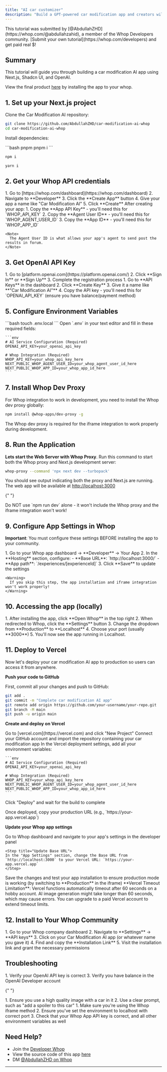 ```yaml
---
title: "AI car customizer"
description: "Build a GPT-powered car modification app and creators will be able to install it to their whops"
---
```


<Tip>
  This tutorial was submitted by
  [@AbdullahZHD](https://whop.com/@abdullahzahid), a member of the Whop
  Developers community. [Submit your own tutorial](https://whop.com/developers)
  and get paid real $!
</Tip>

## Summary

This tutorial will guide you through building a car modification AI app using Next.js, Shadcn UI, and OpenAI.

View the final product [here](https://whop.com/apps/app_S42iB0COVVUVwO/install/) by installing the app to your whop.

## 1. Set up your Next.js project

Clone the Car Modification AI repository:

```bash
git clone https://github.com/AbdullahZHD/car-modification-ai-whop
cd car-modification-ai-whop
```

Install dependencies:

<CodeGroup>
```bash pnpm
pnpm i
```

```bash npm
npm i
```

```bash yarn
yarn i
```

</CodeGroup>

## 2. Get your Whop API credentials

<Steps>
  <Step title="Create a Whop App">
    1. Go to [https://whop.com/dashboard](https://whop.com/dashboard)
    2. Navigate to **Developer**
    3. Click the **Create App** button
    4. Give your app a name like "Car Modification AI"
    5. Click **Create**
  </Step>

  <Step title="Get your API Key, Agent User ID, and App ID">
    After creating your app:
    1. Copy the **App API Key** - you'll need this for `WHOP_API_KEY`
    2. Copy the **Agent User ID** - you'll need this for `WHOP_AGENT_USER_ID`
    3. Copy the **App ID** - you'll need this for `WHOP_APP_ID`

    <Note>
      The Agent User ID is what allows your app's agent to send post the results in forum.
    </Note>

  </Step>
</Steps>

## 3. Get OpenAI API Key

<Steps>
  <Step title="Create OpenAI Account">
    1. Go to [platform.openai.com](https://platform.openai.com/)
    2. Click **Sign In** or **Sign Up**
    3. Complete the registration process
  </Step>

  <Step title="Get API Key">
    1. Go to **API Keys** in the dashboard
    2. Click **Create Key**
    3. Give it a name like **"Car Modification AI"**
    4. Copy the API key - you'll need this for `OPENAI_API_KEY` (ensure you have balance/payment method)

  </Step>
</Steps>

## 5. Configure Environment Variables

<Steps>
  <Step title="Create local environment file">
    ```bash
    touch .env.local
    ```
  </Step>

  <Step title="Fill in Required Variables">
    Open `.env` in your text editor and fill in these required fields:

    ```env
    # AI Service Configuration (Required)
    OPENAI_API_KEY=your_openai_api_key

    # Whop Integration (Required)
    WHOP_API_KEY=your_whop_api_key_here
    NEXT_PUBLIC_WHOP_AGENT_USER_ID=your_whop_agent_user_id_here
    NEXT_PUBLIC_WHOP_APP_ID=your_whop_app_id_here
    ```

  </Step>
</Steps>

## 7. Install Whop Dev Proxy

For Whop integration to work in development, you need to install the Whop dev proxy globally:

```bash
npm install @whop-apps/dev-proxy -g
```

<Note>
  The Whop dev proxy is required for the iframe integration to work properly
  during development.
</Note>

## 8. Run the Application

**Lets start the Web Server with Whop Proxy**.
Run this command to start both the Whop proxy and Next.js development server:

```bash
whop-proxy --command 'npx next dev --turbopack'
```

You should see output indicating both the proxy and Next.js are running. The web app will be available at [http://localhost:3000](http://localhost:3000)

{" "}

<Warning>
  Do NOT use `npm run dev` alone - it won't include the Whop proxy and the
  iframe integration won't work!
</Warning>

## 9. Configure App Settings in Whop

**Important**: You must configure these settings BEFORE installing the app to your community.

<Steps>
  <Step title="Set Base URL and App Path">
    1. Go to your Whop app dashboard → **Developer** → Your App
    2. In the **Hosting** section, configure:
       - **Base URL**: `http://localhost:3000/`
       - **App path**: `/experiences/[experienceId]`
    3. Click **Save** to update the settings

    <Warning>
      If you skip this step, the app installation and iframe integration won't work properly!
    </Warning>

  </Step>
</Steps>

## 10. Accessing the app (locally)

<Steps>
  <Step title="Access the application via Whop iframe">
    1. After installing the app, click **Open Whop** in the top right 2. When
    redirected to Whop, click the **Settings** button 3. Change the dropdown
    from **Production** to **Localhost** 4. Choose your port (usually **3000**)
    5. You'll now see the app running in Localhost.
  </Step>
</Steps>

## 11. Deploy to Vercel

Now let's deploy your car modification AI app to production so users can access it from anywhere.

**Push your code to GitHub**

First, commit all your changes and push to GitHub:

```bash
git add .
git commit -m "Complete car modification AI app"
git remote add origin https://github.com/your-username/your-repo.git
git branch -M main
git push -u origin main
```

**Create and deploy on Vercel**

<Steps>
  <Step title="Create a new project on Vercel">
    Go to [vercel.com](https://vercel.com) and click "New Project"
  </Step>

<Step title="Import your GitHub repository">
  Connect your GitHub account and import the repository containing your car
  modification app
</Step>

  <Step title="Add environment variables">
    In the Vercel deployment settings, add all your environment variables:

    ```env
    # AI Service Configuration (Required)
    OPENAI_API_KEY=your_openai_api_key

    # Whop Integration (Required)
    WHOP_API_KEY=your_whop_api_key_here
    NEXT_PUBLIC_WHOP_AGENT_USER_ID=your_whop_agent_user_id_here
    NEXT_PUBLIC_WHOP_APP_ID=your_whop_app_id_here
    ```

  </Step>

<Step title="Deploy">Click "Deploy" and wait for the build to complete</Step>

  <Step title="Copy your Vercel URL">
    Once deployed, copy your production URL (e.g., `https://your-app.vercel.app`)
  </Step>
</Steps>

**Update your Whop app settings**

<Steps>
  <Step title="Open Whop Developer Settings">
    Go to Whop dashboard and navigate to your app's settings in the developer panel
  </Step>

    <Step title="Update Base URL">
    In the "App Settings" section, change the Base URL from
    `http://localhost:3000` to your Vercel URL: `https://your-app.vercel.app`
    </Step>

  <Step title="Save and test">
    Save the changes and test your app installation to ensure production mode is working (by switching to **Production** in the iframe)
  </Step>
</Steps>

<Warning>
  **Vercel Timeout Limitation**: Vercel functions automatically timeout after 60
  seconds on a hobby account. AI image generation might take longer than 60
  seconds, which may cause errors. You can upgrade to a paid Vercel account to
  extend timeout limits.
</Warning>

## 12. Install to Your Whop Community

<Steps>
  <Step title="Install the App">
    1. Go to your Whop company dashboard 2. Navigate to **Settings** → **API
    keys** 3. Click on your Car Modification AI app (or whatever name you gave
    it) 4. Find and copy the **Installation Link** 5. Visit the installation
    link and grant the necessary permissions
  </Step>
</Steps>

## Troubleshooting

<AccordionGroup>
  <Accordion title="AI responses not working">
    1. Verify your OpenAI API key is correct
    3. Verify you have balance in the OpenAI Developer account
  </Accordion>

{" "}

<Accordion title="Expected car modification not happening">
  1. Ensure you use a high quality image with a car in it 2. Use a clear prompt,
  such as "add a spoiler to this car"
</Accordion>

  <Accordion title="Can't access in Localhost">
    1. Make sure you're using the Whop iframe method
    2. Ensure you've set the environment to localhost with correct port
    3. Check that your Whop App API key is correct, and all other environment variables as well
  </Accordion>
</AccordionGroup>

## Need Help?

- Join the [Developer Whop](https://whop.com/developers)
- View the source code of this app [here](https://github.com/AbdullahZHD/car-modification-ai-whop)
- DM [@AbdullahZHD on Whop](https://whop.com/@abdullahzahid)

---
